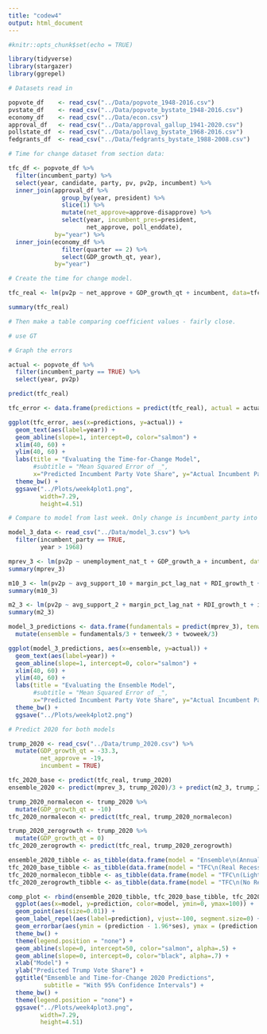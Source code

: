 ```yaml
---
title: "codew4"
output: html_document
---
```


```r
#knitr::opts_chunk$set(echo = TRUE)

library(tidyverse)
library(stargazer)
library(ggrepel)

# Datasets read in

popvote_df    <- read_csv("../Data/popvote_1948-2016.csv")
pvstate_df    <- read_csv("../Data/popvote_bystate_1948-2016.csv")
economy_df    <- read_csv("../Data/econ.csv")
approval_df   <- read_csv("../Data/approval_gallup_1941-2020.csv")
pollstate_df  <- read_csv("../Data/pollavg_bystate_1968-2016.csv")
fedgrants_df  <- read_csv("../Data/fedgrants_bystate_1988-2008.csv")

# Time for change dataset from section data:

tfc_df <- popvote_df %>%
  filter(incumbent_party) %>%
  select(year, candidate, party, pv, pv2p, incumbent) %>%
  inner_join(approval_df %>% 
               group_by(year, president) %>% 
               slice(1) %>% 
               mutate(net_approve=approve-disapprove) %>%
               select(year, incumbent_pres=president,
                      net_approve, poll_enddate),
             by="year") %>%
  inner_join(economy_df %>%
               filter(quarter == 2) %>%
               select(GDP_growth_qt, year),
             by="year")

# Create the time for change model.

tfc_real <- lm(pv2p ~ net_approve + GDP_growth_qt + incumbent, data=tfc_df)

summary(tfc_real)

# Then make a table comparing coefficient values - fairly close.

# use GT

# Graph the errors

actual <- popvote_df %>% 
  filter(incumbent_party == TRUE) %>% 
  select(year, pv2p)

predict(tfc_real)

tfc_error <- data.frame(predictions = predict(tfc_real), actual = actual$pv2p, year = actual$year)

ggplot(tfc_error, aes(x=predictions, y=actual)) +
  geom_text(aes(label=year)) +
  geom_abline(slope=1, intercept=0, color="salmon") +
  xlim(40, 60) +
  ylim(40, 60) +
  labs(title = "Evaluating the Time-for-Change Model", 
       #subtitle = "Mean Squared Error of _", 
       x="Predicted Incumbent Party Vote Share", y="Actual Incumbent Party Vote Share") +
  theme_bw() + 
  ggsave("../Plots/week4plot1.png",
         width=7.29,
         height=4.51)

# Compare to model from last week. Only change is incumbent_party into incumbent.

model_3_data <- read_csv("../Data/model_3.csv") %>% 
  filter(incumbent_party == TRUE,
         year > 1968)

mprev_3 <- lm(pv2p ~ unemployment_nat_t + GDP_growth_a + incumbent, data=model_3_data)
summary(mprev_3)

m10_3 <- lm(pv2p ~ avg_support_10 + margin_pct_lag_nat + RDI_growth_t + incumbent, data=model_3_data)
summary(m10_3)

m2_3 <- lm(pv2p ~ avg_support_2 + margin_pct_lag_nat + RDI_growth_t + incumbent, data=model_3_data)
summary(m2_3)

model_3_predictions <- data.frame(fundamentals = predict(mprev_3), tenweek = predict(m10_3), twoweek = predict(m2_3), actual = actual$pv2p[actual$year>1968], year = actual$year[actual$year>1968]) %>% 
  mutate(ensemble = fundamentals/3 + tenweek/3 + twoweek/3)

ggplot(model_3_predictions, aes(x=ensemble, y=actual)) +
  geom_text(aes(label=year)) +
  geom_abline(slope=1, intercept=0, color="salmon") +
  xlim(40, 60) +
  ylim(40, 60) +
  labs(title = "Evaluating the Ensemble Model", 
       #subtitle = "Mean Squared Error of _", 
       x="Predicted Incumbent Party Vote Share", y="Actual Incumbent Party Vote Share") +
  theme_bw() + 
  ggsave("../Plots/week4plot2.png")

# Predict 2020 for both models

trump_2020 <- read_csv("../Data/trump_2020.csv") %>% 
  mutate(GDP_growth_qt = -33.3,
         net_approve = -19,
         incumbent = TRUE)

tfc_2020_base <- predict(tfc_real, trump_2020)
ensemble_2020 <- predict(mprev_3, trump_2020)/3 + predict(m2_3, trump_2020)/3 + predict(m10_3, trump_2020)/3

trump_2020_normalecon <- trump_2020 %>% 
  mutate(GDP_growth_qt = -10)
tfc_2020_normalecon <- predict(tfc_real, trump_2020_normalecon)

trump_2020_zerogrowth <- trump_2020 %>% 
  mutate(GDP_growth_qt = 0)
tfc_2020_zerogrowth <- predict(tfc_real, trump_2020_zerogrowth)

ensemble_2020_tibble <- as_tibble(data.frame(model = "Ensemble\n(Annual GDP)", prediction = round(ensemble_2020, 1), ses = 0))
tfc_2020_base_tibble <- as_tibble(data.frame(model = "TFC\n(Real Recession)", prediction = round(tfc_2020_base, 1), ses = 3.26))
tfc_2020_normalecon_tibble <- as_tibble(data.frame(model = "TFC\n(Lighter Recession)", prediction = round(tfc_2020_normalecon, 1), ses = 3.26))
tfc_2020_zerogrowth_tibble <- as_tibble(data.frame(model = "TFC\n(No Recession)", prediction = round(tfc_2020_zerogrowth, 1), ses = 3.26))

comp_plot <- rbind(ensemble_2020_tibble, tfc_2020_base_tibble, tfc_2020_normalecon_tibble, tfc_2020_zerogrowth_tibble) %>% 
  ggplot(aes(x=model, y=prediction, color=model, ymin=0, ymax=100)) +
  geom_point(aes(size=0.01)) +
  geom_label_repel(aes(label=prediction), vjust=-100, segment.size=0) +
  geom_errorbar(aes(ymin = (prediction - 1.96*ses), ymax = (prediction + 1.96*ses), width=0.4, alpha=.5)) +
  theme_bw() + 
  theme(legend.position = "none") +
  geom_abline(slope=0, intercept=50, color="salmon", alpha=.5) +
  geom_abline(slope=0, intercept=0, color="black", alpha=.7) +
  xlab("Model") +
  ylab("Predicted Trump Vote Share") +
  ggtitle("Emsemble and Time-for-Change 2020 Predictions",
          subtitle = "With 95% Confidence Intervals") +
  theme_bw() + 
  theme(legend.position = "none") +
  ggsave("../Plots/week4plot3.png",
         width=7.29,
         height=4.51)


```

